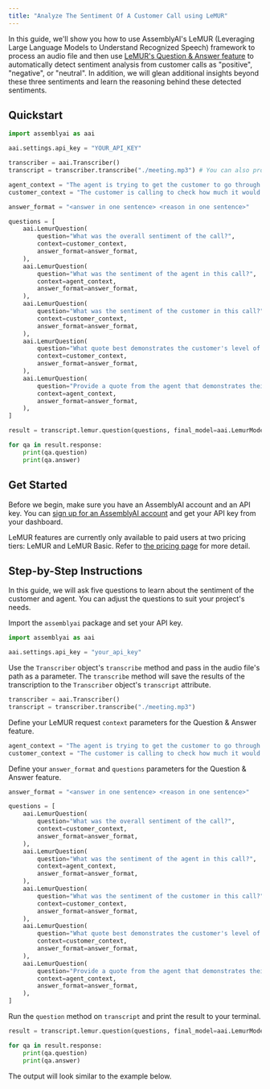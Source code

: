 ```yaml
---
title: "Analyze The Sentiment Of A Customer Call using LeMUR"
---
```


In this guide, we'll show you how to use AssemblyAI's LeMUR (Leveraging Large Language Models to Understand Recognized Speech) framework to process an audio file and then use [LeMUR's Question & Answer feature](https://www.assemblyai.com/docs/api-reference/lemur) to automatically detect sentiment analysis from customer calls as "positive", "negative", or "neutral". In addition, we will glean additional insights beyond these three sentiments and learn the reasoning behind these detected sentiments.

## Quickstart

```python
import assemblyai as aai

aai.settings.api_key = "YOUR_API_KEY"

transcriber = aai.Transcriber()
transcript = transcriber.transcribe("./meeting.mp3") # You can also provide a URL to a publicly available audio file

agent_context = "The agent is trying to get the customer to go through with the update to their car."
customer_context = "The customer is calling to check how much it would cost to update the map in his car."

answer_format = "<answer in one sentence> <reason in one sentence>"

questions = [
    aai.LemurQuestion(
        question="What was the overall sentiment of the call?",
        context=customer_context,
        answer_format=answer_format,
    ),
    aai.LemurQuestion(
        question="What was the sentiment of the agent in this call?",
        context=agent_context,
        answer_format=answer_format,
    ),
    aai.LemurQuestion(
        question="What was the sentiment of the customer in this call?",
        context=customer_context,
        answer_format=answer_format,
    ),
    aai.LemurQuestion(
        question="What quote best demonstrates the customer's level of interest?",
        context=customer_context,
        answer_format=answer_format,
    ),
    aai.LemurQuestion(
        question="Provide a quote from the agent that demonstrates their level of enthusiasm.",
        context=agent_context,
        answer_format=answer_format,
    ),
]

result = transcript.lemur.question(questions, final_model=aai.LemurModel.claude3_5_sonnet)

for qa in result.response:
    print(qa.question)
    print(qa.answer)
```

## Get Started

Before we begin, make sure you have an AssemblyAI account and an API key. You can [sign up for an AssemblyAI account](https://www.assemblyai.com/app) and get your API key from your dashboard.

LeMUR features are currently only available to paid users at two pricing tiers: LeMUR and LeMUR Basic. Refer to [the pricing page](https://www.assemblyai.com/pricing#:~:text=LeMUR) for more detail.

## Step-by-Step Instructions

In this guide, we will ask five questions to learn about the sentiment of the customer and agent. You can adjust the questions to suit your project's needs.

Import the `assemblyai` package and set your API key.

```python
import assemblyai as aai

aai.settings.api_key = "your_api_key"
```

Use the `Transcriber` object's `transcribe` method and pass in the audio file's path as a parameter. The `transcribe` method will save the results of the transcription to the `Transcriber` object's `transcript` attribute.

```python
transcriber = aai.Transcriber()
transcript = transcriber.transcribe("./meeting.mp3")
```

Define your LeMUR request `context` parameters for the Question & Answer feature.

```python
agent_context = "The agent is trying to get the customer to go through with the update to their car."
customer_context = "The customer is calling to check how much it would cost to update the map in his car."
```

Define your `answer_format` and `questions` parameters for the Question & Answer feature.

```python
answer_format = "<answer in one sentence> <reason in one sentence>"

questions = [
    aai.LemurQuestion(
        question="What was the overall sentiment of the call?",
        context=customer_context,
        answer_format=answer_format,
    ),
    aai.LemurQuestion(
        question="What was the sentiment of the agent in this call?",
        context=agent_context,
        answer_format=answer_format,
    ),
    aai.LemurQuestion(
        question="What was the sentiment of the customer in this call?",
        context=customer_context,
        answer_format=answer_format,
    ),
    aai.LemurQuestion(
        question="What quote best demonstrates the customer's level of interest?",
        context=customer_context,
        answer_format=answer_format,
    ),
    aai.LemurQuestion(
        question="Provide a quote from the agent that demonstrates their level of enthusiasm.",
        context=agent_context,
        answer_format=answer_format,
    ),
]
```

Run the `question` method on `transcript` and print the result to your terminal.

```python
result = transcript.lemur.question(questions, final_model=aai.LemurModel.claude3_5_sonnet)

for qa in result.response:
    print(qa.question)
    print(qa.answer)
```

The output will look similar to the example below.
